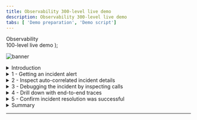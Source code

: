 ```yaml
---
title: Observability 300-level live demo
description: Observability 300-level live demo
tabs: [ 'Demo preparation', 'Demo script']
---
```


  <span>
    Observability <br /> 100-level live demo
  </span>
);

![banner](./images/AIOps_Observability_100_Script_GitHub_banner_8-3-21_short.jpg)

<span id="top"></span>

<details>

<summary>Introduction</summary>
<br/>

| **Details** |   |
| :---                   | :--- |
| **Actions**            | From sidebar menu, click on **Applications**. Choose **Robot Shop.** Click on the **Dependencies** tab. |
| **Narration**          | In this demo, I’ll show how IBM Instana helps quickly identify, debug, and resolve an incident in a microservices-based application. <br/> <br/> To set the context, our application is called Stan’s Robot Shop, and it uses various technologies such as Java, Python, and MySQL. <br/> <br/> This is a visualization of all the dependencies within the robot shop application. Instana automatically discovered the relationships between the services and correlated them into this dynamic graph. We can see how requests are moving through the application in real-time. Instana is able to do this because it tracks every request that flows through the application. <br/> <br/> We can tell there are some problems with the application because several of the services are highlighted in yellow and red. <br/> <br/> But, you wouldn’t normally be looking at the dashboard when something like this happens, so let me walk you through what it looks like from the SRE/IT operator’s point of view when an incident occurs. |
| **Screenshot**         | <br/> ![robot_shop_starting_point](./images/robot_shop_starting_point_600.png) |

<br/>

**[Go to top](#top)**

</details>

<details>

<summary>1 - Getting an incident alert</summary>
<br/>

| **1.1** | **Automatically assessing events and alerts** |
| :---                   | :--- |
| **Action**             | Click on the **Events** icon (triangle) in sidebar menu. |
| **Narration**          | We’ve just gotten an alert from Instana that there has been a sudden increase in erroneous calls on our ‘discount’ service, which is part of the robot shop application. <br/> <br/> Although I don’t have it connected right now, the alert would show up via one of the configurable alert channels, like email, Microsoft Teams, Slack, and many others (<a href="https://www.instana.com/docs/events_alerts/alert-channels" target="_blank" rel="noreferrer">full list</a>). <br/> <br/> It’s important to note here that you’re not getting alerts for just anything. Behind the scenes, Instana is determining which events and issues are related, and it only sends alerts if a problem is likely to affect end users. <br/> <br/> Let’s go into the details for this incident. |
| **Screenshot**         | <br/> ![sidebar_menu](./images/sidebar_menu_600.png) |

<br/>

**[Go to top](#top)**

</details>

<details>

<summary>2 - Inspect auto-correlated incident details</summary>
<br/>

| **2.1** | **Gather information from incident detail page** |
| :---                   | :--- |
| **Action**             | Click on the incident called **Sudden increase in the number of erroneous calls** on the 'discount' service. |
| **Narration**          | Instana recognized that the sudden increase in the number of erroneous calls was something important to alert on, so we did not have to do any configuration or set thresholds in order to get this alert. We get key information right away when we come into this incident detail page. There’s a timeline of the incident, the event that triggered Instana to create the incident, and all of the related events. |
| **Screenshots**        | <br/> ![event_page](./images/event_page_600.png) <br/> <br/> Incident details screen: <br/> ![incident_details_screen](./images/incident_details_screen_600.png) |

<br/>

**[Go to top](#top)**

</details>

<details>

<summary>3 - Debugging the incident by inspecting calls</summary>
<br/>

| **3.1** | **Understand the incident** |
| :---                   | :--- |
| **Actions**            | Click on the event that says **Sudden increase in the number of erroneous calls**. Then, click **Analyze Calls**. |
| **Narration**          | It looks like the abnormal termination of the MySQL database caused the problem. But we want to confirm this, and Instana makes it very easy to dig deeper into each individual call. &nbsp; &nbsp; &nbsp; &nbsp; &nbsp; &nbsp; &nbsp; &nbsp; &nbsp; &nbsp; &nbsp; &nbsp; &nbsp; &nbsp; &nbsp; &nbsp; &nbsp; &nbsp; &nbsp; &nbsp; &nbsp; &nbsp; &nbsp; &nbsp; &nbsp; &nbsp; &nbsp; &nbsp; |
| **Screenshot**         | <br/> ![events](./images/events_600.png) |

<br/>

| **3.2** | **Examine details** |
| :---                   | :--- |
| **Actions**            | Click on the endpoint named **CONNECT**. Then, click on the first call (also named **CONNECT**).|
| **Narration**          | All the calls are grouped by endpoint. There is only one endpoint here, but if there were multiple, you’d see a list. Endpoints are automatically discovered and mapped by Instana. &nbsp; &nbsp; &nbsp; &nbsp; &nbsp; &nbsp; &nbsp; &nbsp; &nbsp; &nbsp; &nbsp; &nbsp; &nbsp; &nbsp; &nbsp; &nbsp; &nbsp; &nbsp; &nbsp; &nbsp; &nbsp; &nbsp; &nbsp; &nbsp; &nbsp; &nbsp; &nbsp; &nbsp; &nbsp; &nbsp; &nbsp; &nbsp; &nbsp; &nbsp; &nbsp; &nbsp; &nbsp; &nbsp; &nbsp; &nbsp; &nbsp; &nbsp; &nbsp; &nbsp; &nbsp; &nbsp; &nbsp; &nbsp; &nbsp; &nbsp; &nbsp; &nbsp; &nbsp; &nbsp; &nbsp; &nbsp; <br/> We can go into the details for each erroneous call to MySQL via this endpoint (CONNECT). |
| **Screenshot**         | <br/> ![endpoint_connect](./images/endpoint_connect_600.png) |

<br/>

**[Go to top](#top)**

</details>

<details>

<summary>4 - Drill down with end-to-end traces</summary>
<br/>

| **4.1** | **View call via visual dashboard** |
| :---                   | :--- |
| **Action**             | -- |
| **Narration**          | Clicking on an individual call takes us to a view of the call in context of the end-to-end trace. We can see where the request began and each call that was made along the way. <br/> <br/> Everything is presented in an easy-to-navigate visual dashboard, so we can drill into increasingly detailed information to pinpoint the problem, without using multiple tools or navigating back and forth to lots of dashboards. |
| **Screenshot**         | <br/> ![call_timeline](./images/call_timeline_600.png) |

<br/>

| **4.2** | **Understand the impact and source of the incident** |
| :---                   | :--- |
| **Action**             | Click on the span called **CONNECT** and refer to the sidebar on the right side. |
| **Narration**          | Clicking on a span gives more details, including the source and destination as well as the full stack trace. In this case, we can see that the source is the ‘discount’ service, and [scroll down] the destination is CONNECT of MySQL. <br/> <br/> So we can confirm that the root cause of the incident that affected the ‘discount’ service was with the MySQL database. The abnormal termination of the database caused a connection error, which then flowed back through the application. <br/> <br/> When we bring MySQL back online, it will fix the problem. |
| **Screenshot**         | <br/> ![connect](./images/connect_600.png) |

<br/>

**[Go to top](#top)**

</details>

<details>

<summary>5 - Confirm incident resolution was successful</summary>
<br/>

| **5.1** | **Metrics for the robot shop have returned to normal** |
| :---                   | :--- |
| **Actions**            | Set the timeframe so it begins at 0:30 minutes past the hour and ends at 0:45 minutes past the hour. <br/> <br/> Navigate to **Applications** in the sidebar menu, choose **Robot Shop**, and click on the **Summary** tab. <br/> <br/> Note: You should see that the call volume has increased, the number of erroneous calls decreased, and latency also decreased. &nbsp; &nbsp; &nbsp; &nbsp; &nbsp; &nbsp; &nbsp; &nbsp; &nbsp; &nbsp; &nbsp; &nbsp; &nbsp; &nbsp; &nbsp; &nbsp; &nbsp; &nbsp; &nbsp; &nbsp; &nbsp; &nbsp; &nbsp; &nbsp; &nbsp; &nbsp; &nbsp; &nbsp; &nbsp; &nbsp; &nbsp; &nbsp; &nbsp; &nbsp; &nbsp; &nbsp; &nbsp; &nbsp; &nbsp; &nbsp; &nbsp; &nbsp; &nbsp; &nbsp; &nbsp; &nbsp; &nbsp; &nbsp; &nbsp; &nbsp; &nbsp; &nbsp; &nbsp; &nbsp; &nbsp; &nbsp; &nbsp; &nbsp; &nbsp; &nbsp; &nbsp; &nbsp; &nbsp; &nbsp; &nbsp; &nbsp; &nbsp; &nbsp; &nbsp; &nbsp; &nbsp; &nbsp; &nbsp; &nbsp; &nbsp; &nbsp; &nbsp; &nbsp; &nbsp; &nbsp; &nbsp; &nbsp; &nbsp; &nbsp; &nbsp; &nbsp; &nbsp; &nbsp; &nbsp; &nbsp; &nbsp; &nbsp; &nbsp; &nbsp; &nbsp; &nbsp; &nbsp; &nbsp; &nbsp; &nbsp; &nbsp; &nbsp; &nbsp; &nbsp; &nbsp; &nbsp; &nbsp; &nbsp; &nbsp; &nbsp; &nbsp; &nbsp; &nbsp; &nbsp; &nbsp; &nbsp; |
| **Narration**          | Now that MySQL is working again, we can go back and confirm that the problems with the robot shop have been repaired. |
| **Screenshot**         | <br/> ![robot_shop_summary_end](./images/robot_shop_summary_end_600.png) |

<br/>

**[Go to top](#top)**

</details>

<details>

<summary>Summary</summary>
<br/>

Now, we can see that the metrics for the robot shop have returned to normal: the call volume has increased again, the erroneous call rate has decreased, and latency has decreased.

<br/>

We’ve fixed the problem with the robot shop and restored normal service!

<br/>

Hopefully, you’ve seen that Instana can help make the process of identifying problems and finding the root cause of those problems very frictionless. Since Instana automates so many of the manual and labor-intensive aspects of the process, you can focus on getting other work done and not worry about instrumenting observability or constantly monitoring for problems. And when problems do arise, all the trace data is there at your fingertips to dig into.

<br/>

**[Go to top](#top)**

</details>

***
